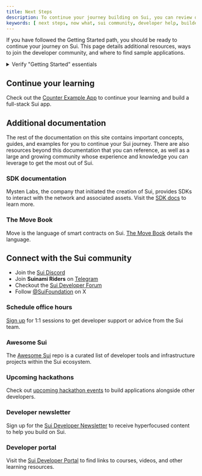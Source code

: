 ```yaml
---
title: Next Steps
description: To continue your journey building on Sui, you can review other documentation, join the community of other Sui builders, or check out the Awesome Sui repo.
keywords: [ next steps, now what, sui community, developer help, builder help ]
---
```


If you have followed the Getting Started path, you should be ready to continue your journey on Sui. This page details additional resources, ways to join the developer community, and where to find sample applications. 

<details>

<summary>Verify "Getting Started" essentials</summary>

To make sure you have everything you need, paste the following commands into a console in your local environment:

```sh
$ sui --version
$ sui client active-address
$ sui client active-env
$ sui client gas
```

If all commands are successful, your console displays output similar to the following:

```sh
sui [version_number]-[commit_hash]
0x6543...7241
testnet
╭───────────────┬────────────────────┬──────────────────╮
│ gasCoinId     │ mistBalance (MIST) │ suiBalance (SUI) │
├───────────────┼────────────────────┼──────────────────┤
│ 0x1e86...63b2 │ 5041161576         │ 5.04             │
╰───────────────┴────────────────────┴──────────────────╯
```

If you receive an error, revisit the content relevant to the command that caused the error or lacked output.

| Command | Successful if |
| ------- | -------------- |
| `sui --version` | You [installed Sui](/guides/developer/getting-started/sui-install.mdx) correctly. |
| `sui client active-address` | You have a [Sui address](/guides/developer/getting-started/get-address.mdx) that is currently active. |
| `sui client active-env` | You have set up a [connection to Testnet](/guides/developer/getting-started/configure-sui-client.mdx) that is currently active. |
| `sui client objects` | You address owns [SUI for testing](/guides/developer/getting-started/get-coins.mdx). |

</details>

## Continue your learning

Check out the [Counter Example App](/guides/developer/app-examples/e2e-counter.mdx) to continue your learning and build a full-stack Sui app. 


## Additional documentation

The rest of the documentation on this site contains important concepts, guides, and examples for you to continue your Sui journey. There are also resources beyond this documentation that you can reference, as well as a large and growing community whose experience and knowledge you can leverage to get the most out of Sui. 

### SDK documentation

Mysten Labs, the company that initiated the creation of Sui, provides SDKs to interact with the network and associated assets. Visit the [SDK docs](https://sdk.mystenlabs.com/typescript) to learn more.

### The Move Book

Move is the language of smart contracts on Sui. [The Move Book](https://move-book.com/) details the language.

## Connect with the Sui community

- Join the [Sui Discord](https://discord.gg/sui) 
- Join **Suinami Riders** on [Telegram](https://web.telegram.org/z/?ref=blog.sui.io#-1742460518)
- Checkout the [Sui Developer Forum](https://forums.sui.io/)
- Follow [@SuiFoundation](https://twitter.com/@SuiFoundation) on X

### Schedule office hours 

[Sign up](https://cal.com/forms/08983b87-8001-4df6-896a-0d7b60acfd79) for 1:1 sessions to get developer support or advice from the Sui team.

### Awesome Sui

The [Awesome Sui](/references/awesome-sui.mdx) repo is a curated list of developer tools and infrastructure projects within the Sui ecosystem. 

### Upcoming hackathons 

Check out [upcoming hackathon events](https://sui.io/ecosystem-hub) to build applications alongside other developers. 

### Developer newsletter

Sign up for the [Sui Developer Newsletter](https://sui.io/dev-newsletter) to receive hyperfocused content to help you build on Sui.

### Developer portal

Visit the [Sui Developer Portal](https://sui.io/developers) to find links to courses, videos, and other learning resources.
